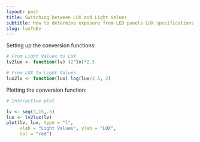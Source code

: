 ```yaml
---
layout: post
title: Switching between LUX and Light Values
subtitle: How to determine exposure from LED panels LUX specifications
slug: luxToEv
---
```



Setting up the conversion functions:

```r

# From Light Values to LUX
lv2lux <- function(lv) (2^lv)*2.5  

# From LUX to Light Values
lux2lv <- function(lux) log(lux/2.5, 2)

```

Plotting the conversion function:

```r

# Interactive plot

lv <- seq(3,15,.5)
lux <- lv2lux(lv)
plot(lv, lux, type = "l",
     xlab = "Light Values", ylab = "LUX",
     col = "red")

```
